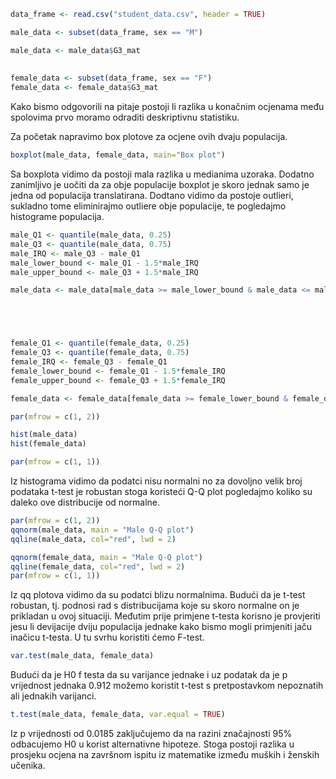 ```r

data_frame <- read.csv("student_data.csv", header = TRUE)

male_data <- subset(data_frame, sex == "M")

male_data <- male_data$G3_mat
  
  
female_data <- subset(data_frame, sex == "F")
female_data <- female_data$G3_mat

```


Kako bismo odgovorili na pitaje postoji li razlika u konačnim ocjenama među spolovima prvo moramo odraditi deskriptivnu statistiku.

Za početak napravimo box plotove za ocjene ovih dvaju populacija.

```r

boxplot(male_data, female_data, main="Box plot")


```

Sa boxplota vidimo da postoji mala razlika u medianima uzoraka. Dodatno zanimljivo je uočiti da za obje populacije boxplot je skoro jednak samo je jedna od populacija translatirana. Dodtano vidimo da postoje outlieri, sukladno tome eliminirajmo outliere obje populacije, te pogledajmo histograme populacija.

```r
male_Q1 <- quantile(male_data, 0.25)
male_Q3 <- quantile(male_data, 0.75)
male_IRQ <- male_Q3 - male_Q1
male_lower_bound <- male_Q1 - 1.5*male_IRQ
male_upper_bound <- male_Q3 + 1.5*male_IRQ

male_data <- male_data[male_data >= male_lower_bound & male_data <= male_upper_bound]





female_Q1 <- quantile(female_data, 0.25)
female_Q3 <- quantile(female_data, 0.75)
female_IRQ <- female_Q3 - female_Q1
female_lower_bound <- female_Q1 - 1.5*female_IRQ
female_upper_bound <- female_Q3 + 1.5*female_IRQ

female_data <- female_data[female_data >= female_lower_bound & female_data <= female_upper_bound]

par(mfrow = c(1, 2))

hist(male_data)
hist(female_data)

par(mfrow = c(1, 1))

```

Iz histograma vidimo da podatci nisu normalni no za dovoljno velik broj podataka t-test je robustan stoga koristeći Q-Q plot pogledajmo koliko su daleko ove distribucije od normalne.

```r

par(mfrow = c(1, 2))
qqnorm(male_data, main = "Male Q-Q plot")
qqline(male_data, col="red", lwd = 2)

qqnorm(female_data, main = "Male Q-Q plot")
qqline(female_data, col="red", lwd = 2)
par(mfrow = c(1, 1))

```

Iz qq plotova vidimo da su podatci  blizu normalnima. Budući da je t-test robustan, tj. podnosi rad s distribucijama koje su skoro normalne on je prikladan u ovoj situaciji. Međutim prije primjene t-testa korisno je provjeriti jesu li devijacije dviju populacija jednake kako bismo mogli primjeniti jaču inačicu t-testa. U tu svrhu koristiti ćemo F-test. 
```r
var.test(male_data, female_data)

```

Budući da je H0 f testa da su varijance jednake i uz podatak da je p vrijednost jednaka 0.912 možemo koristit t-test s pretpostavkom nepoznatih ali jednakih varijanci.

```r
t.test(male_data, female_data, var.equal = TRUE)

```

Iz p vrijednosti od 0.0185 zaključujemo da na razini značajnosti 95% odbacujemo H0 u korist alternativne hipoteze. Stoga postoji razlika u prosjeku ocjena na završnom ispitu iz matematike između muških i ženskih učenika.